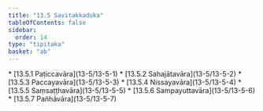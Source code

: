 ```yaml
---
title: "13.5 Savitakkaduka"
tableOfContents: false
sidebar:
  order: 14
type: "tipitaka"
basket: "ab"
---
```



<DynamicBreadcrumb />



<TableOfContents>
* [13.5.1 Paṭiccavāra](13-5/13-5-1)
* [13.5.2 Sahajātavāra](13-5/13-5-2)
* [13.5.3 Paccayavāra](13-5/13-5-3)
* [13.5.4 Nissayavāra](13-5/13-5-4)
* [13.5.5 Saṃsaṭṭhavāra](13-5/13-5-5)
* [13.5.6 Sampayuttavāra](13-5/13-5-6)
* [13.5.7 Pañhāvāra](13-5/13-5-7)
</TableOfContents>